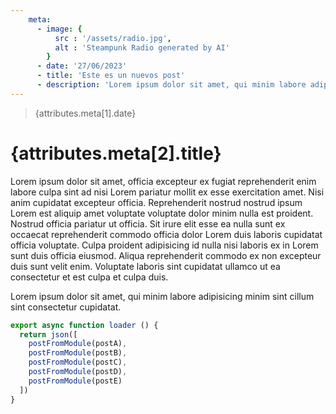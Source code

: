 ```yaml
---
    meta: 
      - image: {
          src : '/assets/radio.jpg',
          alt : 'Steampunk Radio generated by AI'
        }
      - date: '27/06/2023'
      - title: 'Este es un nuevos post'
      - description: 'Lorem ipsum dolor sit amet, qui minim labore adipisicing minim sint cillum sint consectetur cupidatat.'
---
```


<PostBanner image={attributes.meta[0].image} />

> {attributes.meta[1].date}

# {attributes.meta[2].title}


Lorem ipsum dolor sit amet, officia excepteur ex fugiat reprehenderit enim labore culpa sint ad nisi Lorem pariatur mollit ex esse exercitation amet. Nisi anim cupidatat excepteur officia. Reprehenderit nostrud nostrud ipsum Lorem est aliquip amet voluptate voluptate dolor minim nulla est proident. Nostrud officia pariatur ut officia. Sit irure elit esse ea nulla sunt ex occaecat reprehenderit commodo officia dolor Lorem duis laboris cupidatat officia voluptate. Culpa proident adipisicing id nulla nisi laboris ex in Lorem sunt duis officia eiusmod. Aliqua reprehenderit commodo ex non excepteur duis sunt velit enim. Voluptate laboris sint cupidatat ullamco ut ea consectetur et est culpa et culpa duis.

Lorem ipsum dolor sit amet, qui minim labore adipisicing minim sint cillum sint consectetur cupidatat.


```javascript
export async function loader () {
  return json([
    postFromModule(postA),
    postFromModule(postB),
    postFromModule(postC),
    postFromModule(postD),
    postFromModule(postE)
  ])
}

```
